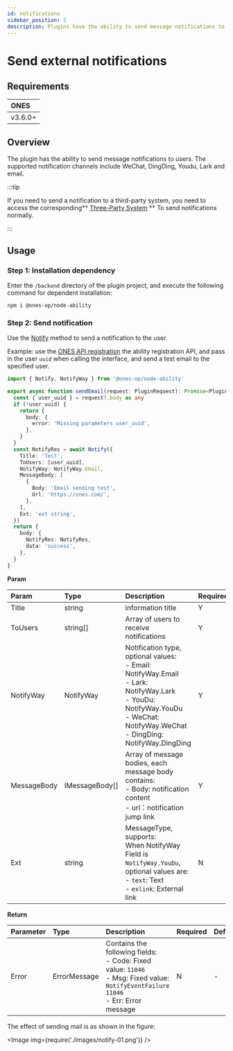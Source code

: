 ```yaml
---
id: notifications
sidebar_position: 5
description: Plugins have the ability to send message notifications to users, supporting various notification channels such as WeChat, DingTalk, Youdu, Feishu, and email.
---
```


# Send external notifications

## Requirements

| ONES    |
| :------ |
| v3.6.0+ |

## Overview

The plugin has the ability to send message notifications to users. The supported notification channels include WeChat, DingDing, Youdu, Lark and email.

:::tip

If you need to send a notification to a third-party system, you need to access the corresponding** [Three-Party System](../business/account/synchronize-with-third-party-system/synchronize-with-third-party-system.mdx) ** To send notifications normally.

:::

## Usage

### Step 1: Installation dependency

Enter the `/backend` directory of the plugin project, and execute the following command for dependent installation:

```shell
npm i @ones-op/node-ability
```

### Step 2: Send notification

Use the [Notify](../../reference/packages/node-ability/node-ability.mdx#Notify) method to send a notification to the user.

Example: use the [ONES API registration](./ones-api/registration.md) the ability registration API, and pass in the user `uuid` when calling the interface, and send a test email to the specified user.

```typescript
import { Notify, NotifyWay } from '@ones-op/node-ability'

export async function sendEmail(request: PluginRequest): Promise<PluginResponse> {
  const { user_uuid } = request?.body as any
  if (!user_uuid) {
    return {
      body: {
        error: 'Missing parameters user_uuid',
      },
    }
  }
  const NotifyRes = await Notify({
    Title: 'Test',
    ToUsers: [user_uuid],
    NotifyWay: NotifyWay.Email,
    MessageBody: [
      {
        Body: 'Email sending test',
        Url: 'https://ones.com/',
      },
    ],
    Ext: 'ext string',
  })
  return {
    body: {
      NotifyRes: NotifyRes,
      data: 'success',
    },
  }
}
```

**Param**

| **Param**   | **Type**       | **Description**                                                                                                                                                                                 | **Required** | **Default** |
| :---------- | :------------- | :---------------------------------------------------------------------------------------------------------------------------------------------------------------------------------------------- | :----------- | :---------- |
| Title       | string         | information title                                                                                                                                                                               | Y            | -           |
| ToUsers     | string[]       | Array of users to receive notifications                                                                                                                                                         | Y            | -           |
| NotifyWay   | NotifyWay      | Notification type, optional values:<br />- Email: NotifyWay.Email<br />- Lark: NotifyWay.Lark<br />- YouDu: NotifyWay.YouDu<br />- WeChat: NotifyWay.WeChat<br />- DingDing: NotifyWay.DingDing | Y            | -           |
| MessageBody | IMessageBody[] | Array of message bodies, each message body contains:<br />- Body: notification content<br />- url：notification jump link                                                                       | Y            | -           |
| Ext         | string         | MessageType, supports:<br/>When NotifyWay Field is `NotifyWay.YouDu`, optional values are:<br/>- `text`: Text<br />- `exlink`: External link                                                    | N            | -           |

**Return**

| **Parameter** | **Type**     | **Description**                                                                                                                                | **Required** | **Default** |
| :------------ | :----------- | :--------------------------------------------------------------------------------------------------------------------------------------------- | :----------- | :---------- |
| Error         | ErrorMessage | Contains the following fields:<br />- Code: Fixed value: `11046`<br />- Msg: Fixed value: `NotifyEventFailure 11046`<br />- Err: Error message | N            | -           |

The effect of sending mail is as shown in the figure:

<Image img={require('./images/notify-01.png')} />
